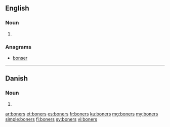 ==English==

===Noun===
{{head|en|noun plural form}}

# {{plural of|boner|lang=en}}

===Anagrams===
* [[bonser#English|bonser]]

----

==Danish==

===Noun===
{{head|da|noun form|g=c}}

# {{genitive plural indefinite of|bon|lang=da}}

[[ar:boners]]
[[et:boners]]
[[es:boners]]
[[fr:boners]]
[[ku:boners]]
[[mg:boners]]
[[my:boners]]
[[simple:boners]]
[[fi:boners]]
[[sv:boners]]
[[vi:boners]]